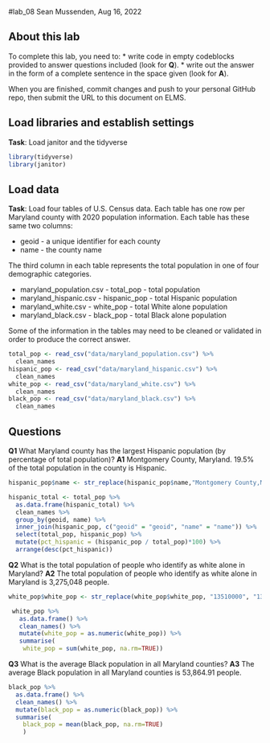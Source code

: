 #lab_08
Sean Mussenden, Aug 16, 2022

## About this lab

To complete this lab, you need to:
* write code in empty codeblocks provided to answer questions included (look for **Q**).
* write out the answer in the form of a complete sentence in the space given (look for **A**).

When you are finished, commit changes and push to your personal GitHub repo, then submit the URL to this document on ELMS.

## Load libraries and establish settings
**Task**: Load janitor and the tidyverse
```r
library(tidyverse)
library(janitor)
```

## Load data

**Task**: Load four tables of U.S. Census data.  Each table has one row per Maryland county with 2020 population information.  Each table has these same two columns:

* geoid - a unique identifier for each county
* name - the county name

The third column in each table represents the total population in one of four demographic categories.

* maryland_population.csv - total_pop - total population 
* maryland_hispanic.csv - hispanic_pop - total Hispanic population
* maryland_white.csv - white_pop - total White alone population
* maryland_black.csv - black_pop - total Black alone population

Some of the information in the tables may need to be cleaned or validated in order to produce the correct answer.  

```r
total_pop <- read_csv("data/maryland_population.csv") %>% 
  clean_names
hispanic_pop <- read_csv("data/maryland_hispanic.csv") %>% 
  clean_names
white_pop <- read_csv("data/maryland_white.csv") %>% 
  clean_names
black_pop <- read_csv("data/maryland_black.csv") %>% 
  clean_names

```


## Questions

**Q1**  What Maryland county has the largest Hispanic population (by percentage of total population)? 
**A1** Montgomery County, Maryland. 19.5% of the total population in the county is Hispanic.
```r
hispanic_pop$name <- str_replace(hispanic_pop$name,"Montgomery County,Maryland", "Montgomery County, Maryland")

hispanic_total <- total_pop %>% 
  as.data.frame(hispanic_total) %>% 
  clean_names %>% 
  group_by(geoid, name) %>% 
  inner_join(hispanic_pop, c("geoid" = "geoid", "name" = "name")) %>% 
  select(total_pop, hispanic_pop) %>% 
  mutate(pct_hispanic = (hispanic_pop / total_pop)*100) %>% 
  arrange(desc(pct_hispanic))

```

**Q2**  What is the total population of people who identify as white alone in Maryland? 
**A2**  The total population of people who identify as white alone in Maryland is 3,275,048 people.
```r

white_pop$white_pop <- str_replace(white_pop$white_pop, "13510000", "13510")

 white_pop %>% 
   as.data.frame() %>% 
   clean_names() %>% 
   mutate(white_pop = as.numeric(white_pop)) %>% 
   summarise(
    white_pop = sum(white_pop, na.rm=TRUE))

```

**Q3** What is the average Black population in all Maryland counties? 
**A3** The average Black population in all Maryland counties is 53,864.91 people.
```r
black_pop %>% 
  as.data.frame() %>% 
  clean_names() %>% 
  mutate(black_pop = as.numeric(black_pop)) %>% 
  summarise(
    black_pop = mean(black_pop, na.rm=TRUE)
    )
  

```
